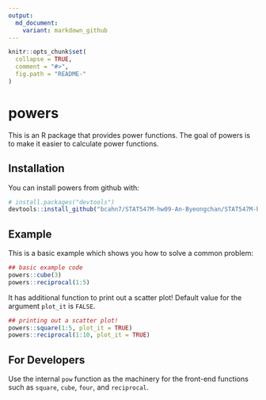 ---
output:
  md_document:
    variant: markdown_github
---

<!-- README.md is generated from README.Rmd. Please edit that file -->

```{r, echo = FALSE}
knitr::opts_chunk$set(
  collapse = TRUE,
  comment = "#>",
  fig.path = "README-"
)
```

# powers

This is an R package that provides power functions.
The goal of powers is to make it easier to calculate power functions.

## Installation
You can install powers from github with:
```{r}
# install.packages("devtools")
devtools::install_github("bcahn7/STAT547M-hw09-An-Byeongchan/STAT547M-hw09-powers")
```


## Example

This is a basic example which shows you how to solve a common problem:

```{r example}
## basic example code
powers::cube(3)
powers::reciprocal(1:5)
```
It has additional function to print out a scatter plot! Default value for the argument `plot_it` is `FALSE`.
```{r}
## printing out a scatter plot!
powers::square(1:5, plot_it = TRUE)
powers::reciprocal(1:10, plot_it = TRUE)
```

## For Developers
Use the internal `pow` function as the machinery for the front-end functions such as `square`, `cube`, `four`, and `reciprocal`.

